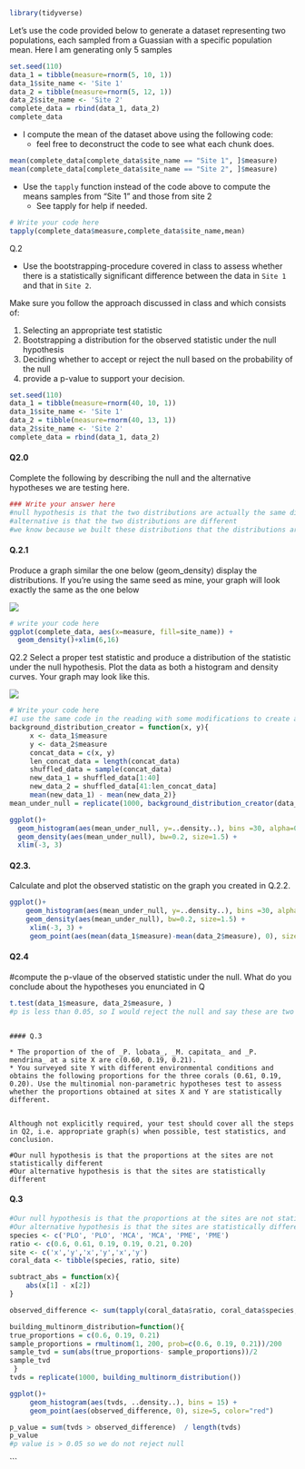 ```r
library(tidyverse)
```

Let's use the code provided below to generate a dataset representing two populations, each sampled from a Guassian with a specific population mean. Here I am generating only 5 samples

```r
set.seed(110)
data_1 = tibble(measure=rnorm(5, 10, 1))
data_1$site_name <- 'Site 1'
data_2 = tibble(measure=rnorm(5, 12, 1))
data_2$site_name <- 'Site 2'
complete_data = rbind(data_1, data_2)
complete_data
```

* I compute the mean of the dataset above using the following code:
  * feel free to deconstruct the code to see what each chunk does.

```r
mean(complete_data[complete_data$site_name == "Site 1", ]$measure)
mean(complete_data[complete_data$site_name == "Site 2", ]$measure)
```

* Use the `tapply` function instead of the code above to compute the means samples from "Site 1" and those from site 2
  * See tapply for help if needed.

```r
# Write your code here
tapply(complete_data$measure,complete_data$site_name,mean)
```

Q.2 

* Use the bootstrapping-procedure covered in class to assess whether there is a statistically significant difference between the data in `Site 1` and that in `Site 2`.

Make sure you follow the approach discussed in class and which consists of:

1. Selecting an appropriate test statistic
2. Bootstrapping a distribution for the observed statistic under the null hypothesis
3. Deciding whether to accept or reject the null based on the probability of the null
4. provide a p-value to support your decision.

```r
set.seed(110)
data_1 = tibble(measure=rnorm(40, 10, 1))
data_1$site_name <- 'Site 1'
data_2 = tibble(measure=rnorm(40, 13, 1))
data_2$site_name <- 'Site 2'
complete_data = rbind(data_1, data_2)
```


#### Q2.0 

Complete the following by describing the null and the alternative hypotheses we are testing here.

```r
### Write your answer here
#null hypothesis is that the two distributions are actually the same distribution
#alternative is that the two distributions are different
#we know because we built these distributions that the distributions are both normal with the same standard deviation but different means.
```

#### Q.2.1 

Produce a graph similar the one below (geom_density) display the distributions. If you're using the same seed as mine, your graph will look exactly the same as the one below 

![](https://www.dropbox.com/s/rz5jxm84kk8ac1m/dist.png?dl=1)

```r
# write your code here
ggplot(complete_data, aes(x=measure, fill=site_name)) + 
  geom_density()+xlim(6,16)
```

Q2.2 Select a proper test statistic and produce a distribution of the statistic under the null hypothesis. Plot the data as both a histogram and density curves. Your graph may look like this.

![](https://www.dropbox.com/s/3jarqg9swneai0r/mean_under_null.png?dl=1)

```r
# Write your code here
#I use the same code in the reading with some modifications to create a function that puts both datasets together, randomly splits them, and then subtracts the mean of one random data from the other
background_distribution_creator = function(x, y){
     x <- data_1$measure
     y <- data_2$measure
     concat_data = c(x, y)
     len_concat_data = length(concat_data)
     shuffled_data = sample(concat_data)
     new_data_1 = shuffled_data[1:40]
     new_data_2 = shuffled_data[41:len_concat_data]
     mean(new_data_1) - mean(new_data_2)}
mean_under_null = replicate(1000, background_distribution_creator(data_1, data_2))

ggplot()+
  geom_histogram(aes(mean_under_null, y=..density..), bins =30, alpha=0.2, color="black") + 
  geom_density(aes(mean_under_null), bw=0.2, size=1.5) + 
  xlim(-3, 3)
```

####  Q2.3. 

Calculate and plot the observed statistic on the graph you created in Q.2.2. 

```r
ggplot()+
    geom_histogram(aes(mean_under_null, y=..density..), bins =30, alpha=0.2, color="black") +
    geom_density(aes(mean_under_null), bw=0.2, size=1.5) + 
     xlim(-3, 3) +
     geom_point(aes(mean(data_1$measure)-mean(data_2$measure), 0), size=5, color = "red")

```
#### Q2.4 
#compute the p-vlaue of the observed statistic under the null. What do you conclude about the hypotheses you enunciated in Q
```r
t.test(data_1$measure, data_2$measure, )
#p is less than 0.05, so I would reject the null and say these are two different distributions
```
```

#### Q.3 

* The proportion of the of _P. lobata_, _M. capitata_ and _P. mendrina_ at a site X are c(0.60, 0.19, 0.21).
* You surveyed site Y with different environmental conditions and obtains the following proportions for the three corals (0.61, 0.19, 0.20). Use the multinomial non-parametric hypotheses test to assess whether the proportions obtained at sites X and Y are statistically different.


Although not explicitly required, your test should cover all the steps in Q2, i.e. appropriate graph(s) when possible, test statistics, and conclusion.

#Our null hypothesis is that the proportions at the sites are not statistically different
#Our alternative hypothesis is that the sites are statistically different
```

#### Q.3 
```r
#Our null hypothesis is that the proportions at the sites are not statistically different
#Our alternative hypothesis is that the sites are statistically different
species <- c('PLO', 'PLO', 'MCA', 'MCA', 'PME', 'PME')
ratio <- c(0.6, 0.61, 0.19, 0.19, 0.21, 0.20)
site <- c('x','y','x','y','x','y')
coral_data <- tibble(species, ratio, site)

subtract_abs = function(x){
    abs(x[1] - x[2])
}

observed_difference <- sum(tapply(coral_data$ratio, coral_data$species, subtract_abs))/2

building_multinorm_distribution=function(){
true_proportions = c(0.6, 0.19, 0.21)
sample_proportions = rmultinom(1, 200, prob=c(0.6, 0.19, 0.21))/200
sample_tvd = sum(abs(true_proportions- sample_proportions))/2
sample_tvd
 }
tvds = replicate(1000, building_multinorm_distribution())

ggplot()+ 
     geom_histogram(aes(tvds, ..density..), bins = 15) +
     geom_point(aes(observed_difference, 0), size=5, color="red")
```
```r
p_value = sum(tvds > observed_difference)  / length(tvds)
p_value
#p value is > 0.05 so we do not reject null
```
```